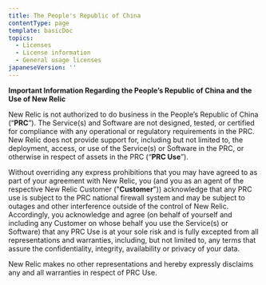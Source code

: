 ```yaml
---
title: The People's Republic of China
contentType: page
template: basicDoc
topics:
  - Licenses
  - License information
  - General usage licenses
japaneseVersion: ''
---
```


**Important Information Regarding the People’s Republic of China and the Use of New Relic**

New Relic is not authorized to do business in the People’s Republic of China (“**PRC**”). The Service(s) and Software are not designed, tested, or certified for compliance with any operational or regulatory requirements in the PRC. New Relic does not provide support for, including but not limited to, the deployment, access, or use of the Service(s) or Software in the PRC, or otherwise in respect of assets in the PRC (“**PRC Use**”).

Without overriding any express prohibitions that you may have agreed to as part of your agreement with New Relic, you (and you as an agent of the respective New Relic Customer ("**Customer**")) acknowledge that any PRC use is subject to the PRC national firewall system and may be subject to outages and other interference outside of the control of New Relic. Accordingly, you acknowledge and agree (on behalf of yourself and including any Customer on whose behalf you use the Service(s) or Software) that any PRC Use is at your sole risk and is fully excepted from all representations and warranties, including, but not limited to, any terms that assure the confidentiality, integrity, availability or privacy of your data.

New Relic makes no other representations and hereby expressly disclaims any and all warranties in respect of PRC Use.
